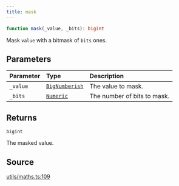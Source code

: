 ```yaml
---
title: mask
---
```


```ts
function mask(_value, _bits): bigint
```

Mask `value` with a bitmask of `bits` ones.

## Parameters

| Parameter | Type | Description |
| :------ | :------ | :------ |
| `_value` | [`BigNumberish`](/content/type-aliases/BigNumberish) | The value to mask. |
| `_bits` | [`Numeric`](/content/type-aliases/Numeric) | The number of bits to mask. |

## Returns

`bigint`

The masked value.

## Source

[utils/maths.ts:109](https://github.com/dominant-strategies/quais-6.js/blob/3237c5c21df47dfe74b210196b4121a22539a577/src/utils/maths.ts#L109)
